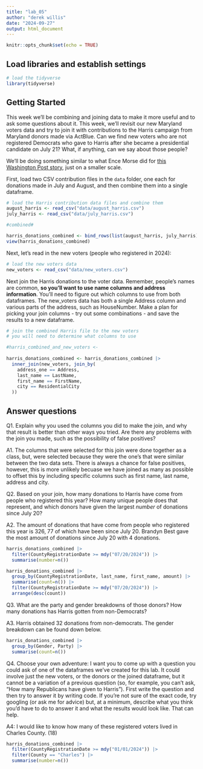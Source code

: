 ```yaml
---
title: "lab_05"
author: "derek willis"
date: "2024-09-27"
output: html_document
---
```


```r
knitr::opts_chunk$set(echo = TRUE)
```

## Load libraries and establish settings

```r
# load the tidyverse
library(tidyverse)
```

## Getting Started

This week we'll be combining and joining data to make it more useful and to ask some questions about it. This week, we'll revisit our new Maryland voters data and try to join it with contributions to the Harris campaign from Maryland donors made via ActBlue. Can we find new voters who are not registered Democrats who gave to Harris after she became a presidential candidate on July 21? What, if anything, can we say about those people?

We'll be doing something similar to what Ence Morse did for [this Washington Post story](https://www.washingtonpost.com/politics/2024/09/24/kamala-harris-younger-donors/?pwapi_token=eyJ0eXAiOiJKV1QiLCJhbGciOiJIUzI1NiJ9.eyJyZWFzb24iOiJnaWZ0IiwibmJmIjoxNzI3MzIzMjAwLCJpc3MiOiJzdWJzY3JpcHRpb25zIiwiZXhwIjoxNzI4NzA1NTk5LCJpYXQiOjE3MjczMjMyMDAsImp0aSI6ImIwYWMxNTk4LWMwMDgtNDE5Ny04MjAyLWVmMWNjZWFmYWZiMiIsInVybCI6Imh0dHBzOi8vd3d3Lndhc2hpbmd0b25wb3N0LmNvbS9wb2xpdGljcy8yMDI0LzA5LzI0L2thbWFsYS1oYXJyaXMteW91bmdlci1kb25vcnMvIn0.3-s0tBkMV7Y9DD21CBsKMlaliGlOKT2egCO-UFT735Y), just on a smaller scale.

First, load two CSV contribution files in the `data` folder, one each for donations made in July and August, and then combine them into a single dataframe.

```r
# load the Harris contribution data files and combine them
august_harris <- read_csv("data/august_harris.csv")
july_harris <- read_csv("data/july_harris.csv")

#combined#

harris_donations_combined <- bind_rows(list(august_harris, july_harris))
view(harris_donations_combined)


```

Next, let's read in the new voters (people who registered in 2024):

```r
# load the new voters data
new_voters <- read_csv("data/new_voters.csv")

```

Next join the Harris donations to the voter data. Remember, people's names are common, __so you'll want to use name columns and address information__. You'll need to figure out which columns to use from both dataframes. The new_voters data has both a single Address column and various parts of the address, such as HouseNumber. Make a plan for picking your join columns - try out some combinations - and save the results to a new dataframe.

```r
# join the combined Harris file to the new voters
# you will need to determine what columns to use

#harris_combined_and_new_voters <- 
  
harris_donations_combined <- harris_donations_combined |>
  inner_join(new_voters, join_by(
    address_one == Address,
    last_name == LastName,
    first_name == FirstName,
    city == ResidentialCity
  ))


```

## Answer questions

Q1. Explain why you used the columns you did to make the join, and why that result is better than other ways you tried. Are there any problems with the join you made, such as the possibility of false positives?

A1. The columns that were selected for this join were done together as a class, but, were selected because they were the one's that were similar between the two data sets. There is always a chance for false positives, however, this is more unlikely becuase we have joined as many as possible to offset this by including specific columns such as first name, last name, address and city.

Q2. Based on your join, how many donations to Harris have come from people who registered this year? How many unique people does that represent, and which donors have given the largest _number_ of donations since July 20?

A2. The amount of donations that have come from people who registered this year is 326, 77 of which have been since July 20. Brandyn Best gave the most amount of donations since July 20 with 4 donations. 

```r

harris_donations_combined |>
  filter(CountyRegistrationDate >= mdy("07/20/2024")) |>
  summarise(number=n())

```

```r

harris_donations_combined |>
  group_by(CountyRegistrationDate, last_name, first_name, amount) |>
  summarise(count=n()) |>
  filter(CountyRegistrationDate >= mdy("07/20/2024")) |>
  arrange(desc(count))

```



Q3. What are the party and gender breakdowns of those donors? How many donations has Harris gotten from non-Democrats?

A3. Harris obtained 32 donations from non-democrats. The gender breakdown can be found down below.

```r

harris_donations_combined |>
  group_by(Gender, Party) |>
  summarise(count=n())

```

Q4. Choose your own adventure: I want you to come up with a question you could ask of one of the dataframes we've created for this lab. It could involve just the new voters, or the donors or the joined dataframe, but it cannot be a variation of a previous question (so, for example, you can't ask, "How many Republicans have given to Harris"). First write the question and then try to answer it by writing code. If you're not sure of the exact code, try googling (or ask me for advice) but, at a minimum, describe what you think you'd have to do to answer it and what the results would look like. That can help.

A4: I would like to know how many of these registered voters lived in Charles County. (18)

```r

harris_donations_combined |>
  filter(CountyRegistrationDate >= mdy("01/01/2024")) |>
  filter(County == "Charles") |>
  summarise(number=n())

```




